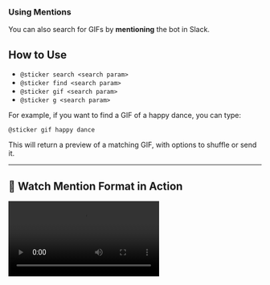 ### Using Mentions

You can also search for GIFs by **mentioning** the bot in Slack.

## How to Use

- `@sticker search <search param>`
- `@sticker find <search param>`
- `@sticker gif <search param>`
- `@sticker g <search param>`


For example, if you want to find a GIF of a happy dance, you can type:
```
@sticker gif happy dance
```
This will return a preview of a matching GIF, with options to shuffle or send it.

---

## 🎥 **Watch Mention Format in Action**
<video src="https://your-video-link.mp4" controls></video>
